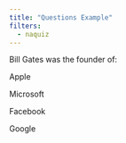 ---
title: "Questions Example"
filters:
  - naquiz
---

::: question
Bill Gates was the founder of:

::: choices
::: choice
Apple
:::

::: {.choice .correct-choice}
Microsoft
:::

::: choice
Facebook
:::

::: choice
Google
:::
:::
:::
